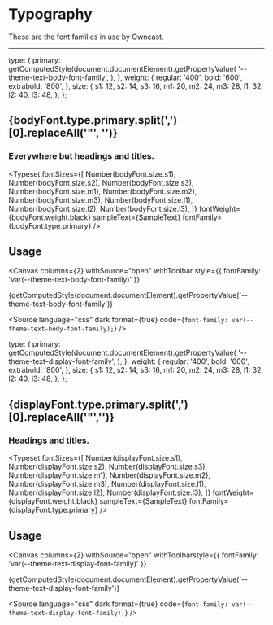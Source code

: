 
<Meta title="owncast/Styles/Typography" />


# Typography

These are the font families in use by Owncast.

---

  type: {
    primary: getComputedStyle(document.documentElement).getPropertyValue(
      '--theme-text-body-font-family',
    ),
  },
  weight: {
    regular: '400',
    bold: '600',
    extrabold: '800',
  },
  size: {
    s1: 12,
    s2: 14,
    s3: 16,
    m1: 20,
    m2: 24,
    m3: 28,
    l1: 32,
    l2: 40,
    l3: 48,
  },
};

## {bodyFont.type.primary.split(',')[0].replaceAll('"', '')}

### Everywhere but headings and titles.

<Typeset
  fontSizes={[
    Number(bodyFont.size.s1),
    Number(bodyFont.size.s2),
    Number(bodyFont.size.s3),
    Number(bodyFont.size.m1),
    Number(bodyFont.size.m2),
    Number(bodyFont.size.m3),
    Number(bodyFont.size.l1),
    Number(bodyFont.size.l2),
    Number(bodyFont.size.l3),
  ]}
  fontWeight={bodyFont.weight.black}
  sampleText={SampleText}
  fontFamily={bodyFont.type.primary}
/>

## Usage

<Canvas
  columns={2}
  withSource="open"
  withToolbar
  style={{ fontFamily: 'var(--theme-text-body-font-family)' }}
>
  {getComputedStyle(document.documentElement).getPropertyValue('--theme-text-body-font-family')}
</Canvas>

<Source
  language="css"
  dark
  format={true}
  code={`
     font-family: var(--theme-text-body-font-family);
  `}
/>

  type: {
    primary: getComputedStyle(document.documentElement).getPropertyValue(
      '--theme-text-display-font-family',
    ),
  },
  weight: {
    regular: '400',
    bold: '600',
    extrabold: '800',
  },
  size: {
    s1: 12,
    s2: 14,
    s3: 16,
    m1: 20,
    m2: 24,
    m3: 28,
    l1: 32,
    l2: 40,
    l3: 48,
  },
};

## {displayFont.type.primary.split(',')[0].replaceAll('"','')}

### Headings and titles.

<Typeset
  fontSizes={[
    Number(displayFont.size.s1),
    Number(displayFont.size.s2),
    Number(displayFont.size.s3),
    Number(displayFont.size.m1),
    Number(displayFont.size.m2),
    Number(displayFont.size.m3),
    Number(displayFont.size.l1),
    Number(displayFont.size.l2),
    Number(displayFont.size.l3),
  ]}
  fontWeight={displayFont.weight.black}
  sampleText={SampleText}
  fontFamily={displayFont.type.primary}
/>

## Usage

<Canvas
  columns={2}
  withSource="open"
  withToolbarstyle={{ fontFamily: 'var(--theme-text-display-font-family)' }}
>
  {getComputedStyle(document.documentElement).getPropertyValue('--theme-text-display-font-family')}
</Canvas>

<Source
  language="css"
  dark
  format={true}
  code={`
     font-family: var(--theme-text-display-font-family);
  `}
/>
